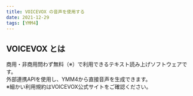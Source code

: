 ```yaml
---
title: VOICEVOX の音声を使用する
date: 2021-12-29
tags: [YMM4]
---
```

## VOICEVOX とは
商用・非商用問わず無料（※）で利用できるテキスト読み上げソフトウェアです。  
外部連携APIを使用し、YMM4から直接音声を生成できます。  
※細かい利用規約はVOICEVOX公式サイトをご確認ください。